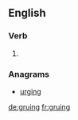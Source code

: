 ==English==

===Verb===
{{head|en}}

# {{present participle of|grue}}

===Anagrams===
* [[urging#English|urging]]

[[de:gruing]]
[[fr:gruing]]